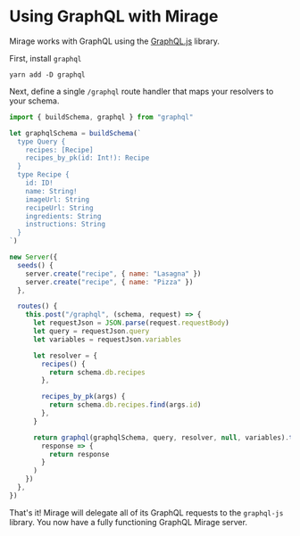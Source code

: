 # Using GraphQL with Mirage

Mirage works with GraphQL using the [GraphQL.js](https://github.com/graphql/graphql-js) library.

First, install `graphql`

```text
yarn add -D graphql
```

Next, define a single `/graphql` route handler that maps your resolvers to your schema.

```js
import { buildSchema, graphql } from "graphql"

let graphqlSchema = buildSchema(`
  type Query {
    recipes: [Recipe]
    recipes_by_pk(id: Int!): Recipe
  }
  type Recipe {
    id: ID!
    name: String!
    imageUrl: String
    recipeUrl: String
    ingredients: String
    instructions: String
  }
`)

new Server({
  seeds() {
    server.create("recipe", { name: "Lasagna" })
    server.create("recipe", { name: "Pizza" })
  },

  routes() {
    this.post("/graphql", (schema, request) => {
      let requestJson = JSON.parse(request.requestBody)
      let query = requestJson.query
      let variables = requestJson.variables

      let resolver = {
        recipes() {
          return schema.db.recipes
        },

        recipes_by_pk(args) {
          return schema.db.recipes.find(args.id)
        },
      }

      return graphql(graphqlSchema, query, resolver, null, variables).then(
        response => {
          return response
        }
      )
    })
  },
})
```

That's it! Mirage will delegate all of its GraphQL requests to the `graphql-js` library. You now have a fully functioning GraphQL Mirage server.
